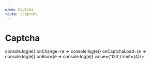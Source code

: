 ```yaml
---
name: Captcha
route: /Captcha
---
```



# Captcha

<PropsTable of={Captcha} />

<Playground>
  <Captcha
    onError={e => console.log(e)}
    onChange={e => console.log(e)}
    onCaptchaLoad={e => console.log(e)}
    onBlur={e => console.log(e)}
    value={'123'}
    limit={4}/>
</Playground>